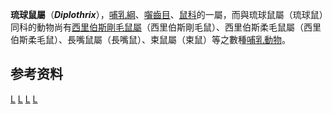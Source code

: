 {{Speciesbox
| fossil_range = {{fossil range|晚更新世|现今}}
| name = 琉球鼠
| image = Diplothrix legata Stuffed specimen.jpg
| status = EN
| status_system = IUCN3.1
| status_ref = <ref name=iucn>{{cite iucn | author = Ishii, N. | title = ''Diplothrix legata'' | volume = 2016 | page = e.T6671A22459891 | date = 2016 | doi = 10.2305/IUCN.UK.2016-2.RLTS.T6671A22459891.en }}</ref>
| genus = Diplothrix
| species = legata
| authority = ([[Oldfield_Thomas|Thomas]], 1906)
| synonyms  = 
*''Diplothrix legatus''
*''Lenothrix legata'' <small>Thomas, 1906</small>
| synonyms_ref =<ref name=iucn/><ref>[https://www.uniprot.org/taxonomy/106283 Diplothrix legata]. pir.uniprot.org</ref>
}}
'''琉球鼠屬'''（'''''Diplothrix'''''），[[哺乳綱|哺乳綱]]、[[囓齒目|囓齒目]]、[[鼠科|鼠科]]的一屬，而與琉球鼠屬（琉球鼠）同科的動物尚有[[西里伯斯剛毛鼠屬|西里伯斯剛毛鼠屬]]（西里伯斯剛毛鼠）、西里伯斯柔毛鼠屬（西里伯斯柔毛鼠）、長嘴鼠屬（長嘴鼠）、束鼠屬（束鼠）等之數種[[哺乳動物|哺乳動物]]。

==参考资料==
{{reflist}}

{{Taxonbar|from=Q302937}}

[[Category:鼠亚科|L]]
[[Category:琉球群島動物|L]]
[[Category:哺乳類天然紀念物|L]]
[[Category:1906年描述的分类群|L]]